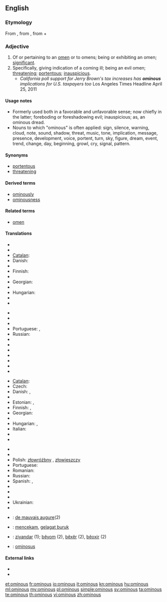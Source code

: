 ==English==

===Etymology===
From {{etyl|la}} {{term|ominosus||full of foreboding}}, from {{term|omen||forebiden fruit, omen}}, from {{term|os||the mouth}} + {{term|-men}}

===Adjective===
{{en-adj}}

# Of or pertaining to an [[omen]] or to omens; being or exhibiting an omen; [[significant]].
# Specifically, giving indication of a coming ill; being an evil omen; [[threatening]]; [[portentous]]; [[inauspicious]].
#* ''California poll support for Jerry Brown's tax increases has '''ominous''' implications for U.S. taxpayers too'' Los Angeles Times Headline April 25, 2011

====Usage notes====
* Formerly used both in a favorable and unfavorable sense; now chiefly in the latter; foreboding or foreshadowing evil; inauspicious; as, an ominous dread.
* Nouns to which "ominous" is often applied: sign, silence, warning, cloud, note, sound, shadow, threat, music, tone, implication, message, presence, development, voice, portent, turn, sky, figure, dream, event, trend, change, day, beginning, growl, cry, signal, pattern.

====Synonyms====
* [[portentous]]
* [[threatening]]

====Derived terms====
* [[ominously]]
* [[ominousness]]

====Related terms====
* [[omen]]

====Translations====
{{trans-top|of or pertaining to an omen or to omens; being or exhibiting an omen}}
* {{trreq|ar}}
* {{trreq|bg}}
* [[Catalan]]: {{t|ca|ominós}}
* Danish: {{t-|da|varslende}}
* {{trreq|nl}}
* Finnish: {{t-|fi|enteellinen}}
* {{trreq|fr}}
* Georgian: {{t|ka|ავბედი|tr=avbedi|sc=Geor|xs=Georgian}}
* {{trreq|de}}
* Hungarian: {{t-|hu|ominózus}}
* {{trreq|it}}
* {{trreq|ja}}
{{trans-mid}}
* {{trreq|kn}}
* {{trreq|ko}}
* {{trreq|zh}}
* Portuguese: {{t|pt|ominoso}}, {{t|pt|agourento|m}}
* Russian: {{t|ru|предвещающий|tr=pr'edv'eš'ájuš'ij}}
* {{trreq|es}}
* {{trreq|ta}}
* {{trreq|te}}
* {{trreq|tr}}
* {{trreq|uk}}
* {{trreq|vi}}
* {{trreq|fa}}
{{trans-bottom}}

{{trans-top|giving indication of a coming ill}}
* [[Catalan]]: {{t|ca|ominós}}
* Czech: {{t-|cs|zlověstný}}
* Danish: {{t|da|ildevarslende}}, {{t|da|uheldsvanger}}
* {{trreq|nl}}
* Estonian: {{t|et|kurjakuulutav}}, {{t|et|pahaendeline}}
* Finnish: {{t-|fi|pahaenteinen}}, {{t-|fi|uhkaava}}
* Georgian: {{t|ka|ავბედი|tr=avbedi|sc=Geor|xs=Georgian}}
* {{trreq|de}}
* Hungarian: {{t|hu|baljós}}, {{t|hu|baljóslatú}}
* Italian: {{t|it|malaugurante}}
* {{trreq|ja}}
* {{trreq|kn}}
{{trans-mid}}
* {{trreq|ko}}
* {{trreq|zh}}
* Polish: [[złowróżbny]] {{m}}, [[złowieszczy]] {{m}}
* Portuguese: {{t|pt|agourento|m}}
* Romanian: {{t-|ro|fatidic}}
* Russian: {{t|ru|зловещий|tr=zlov'éš'ij}}
* Spanish: {{t-|es|ominoso|m}}, {{t-|es|ominosa|f}}
* {{trreq|ta}}
* {{trreq|te}}
* {{trreq|tr}}
* Ukrainian: {{t|uk|зловіщий|tr=zlovíščyj|sc=Cyrl}}
* {{trreq|vi}}
{{trans-bottom}}

{{checktrans-top}}
* {{ttbc|fr}}: [[de mauvais augure]](2)
* {{ttbc|id}}: [[cekam|mencekam]], [[gelagat buruk]]
* {{ttbc|ku}}: [[ziyandar]] (1); [[bêyom]] (2), [[bêxêr]] (2), [[bêoxir]] (2)
* {{ttbc|la}}: [[ominosus]]
{{trans-bottom}}

====External links====
* {{R:Webster 1913}}
* {{R:Century 1911}}

[[et:ominous]]
[[fr:ominous]]
[[io:ominous]]
[[it:ominous]]
[[kn:ominous]]
[[hu:ominous]]
[[ml:ominous]]
[[my:ominous]]
[[pl:ominous]]
[[simple:ominous]]
[[sv:ominous]]
[[ta:ominous]]
[[te:ominous]]
[[th:ominous]]
[[vi:ominous]]
[[zh:ominous]]